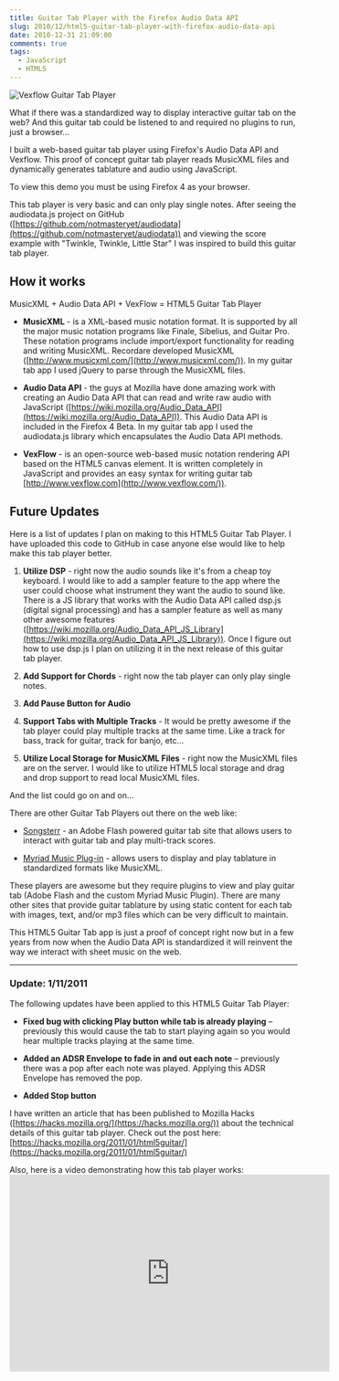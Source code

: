 ```yaml
---
title: Guitar Tab Player with the Firefox Audio Data API
slug: 2010/12/html5-guitar-tab-player-with-firefox-audio-data-api
date: 2010-12-31 21:09:00
comments: true
tags:
  - JavaScript
  - HTML5
---
```



![Vexflow Guitar Tab Player](./guitartabplayer_screenshot.jpg)

What if there was a standardized way to display interactive guitar tab on the web? And this guitar tab could be listened to and required no plugins to run, just a browser...

I built a web-based guitar tab player using Firefox's Audio Data API and Vexflow. This proof of concept guitar tab player reads MusicXML files and dynamically generates tablature and audio using JavaScript.

To view this demo you must be using Firefox 4 as your browser.

<DemoButtonGroup
  downloadLink=" https://github.com/gregjopa/HTML5-Guitar-Tab-Player"
  demoLink="http://gregjopa.me/code/html5/audio/tabplayer/"
/>

This tab player is very basic and can only play single notes. After seeing the audiodata.js project on GitHub ([https://github.com/notmasteryet/audiodata](https://github.com/notmasteryet/audiodata)) and viewing the score example with "Twinkle, Twinkle, Little Star" I was inspired to build this guitar tab player.

## How it works

MusicXML + Audio Data API + VexFlow = HTML5 Guitar Tab Player

- **MusicXML** - is a XML-based music notation format. It is supported by all the major music notation programs like Finale, Sibelius, and Guitar Pro. These notation programs include import/export functionality for reading and writing MusicXML. Recordare developed MusicXML ([http://www.musicxml.com/](http://www.musicxml.com/)). In my guitar tab app I used jQuery to parse through the MusicXML files.

- **Audio Data API** - the guys at Mozilla have done amazing work with creating an Audio Data API that can read and write raw audio with JavaScript ([https://wiki.mozilla.org/Audio_Data_API](https://wiki.mozilla.org/Audio_Data_API)). This Audio Data API is included in the Firefox 4 Beta. In my guitar tab app I used the audiodata.js library which encapsulates the Audio Data API methods.

- **VexFlow** - is an open-source web-based music notation rendering API based on the HTML5 canvas element. It is written completely in JavaScript and provides an easy syntax for writing guitar tab [http://www.vexflow.com](http://www.vexflow.com/)).

## Future Updates

Here is a list of updates I plan on making to this HTML5 Guitar Tab Player. I have uploaded this code to GitHub in case anyone else would like to help make this tab player better.

1. **Utilize DSP** - right now the audio sounds like it's from a cheap toy keyboard. I would like to add a sampler feature to the app where the user could choose what instrument they want the audio to sound like. There is a JS library that works with the Audio Data API called dsp.js (digital signal processing) and has a sampler feature as well as many other awesome features ([https://wiki.mozilla.org/Audio_Data_API_JS_Library](https://wiki.mozilla.org/Audio_Data_API_JS_Library)). Once I figure out how to use dsp.js I plan on utilizing it in the next release of this guitar tab player.

2. **Add Support for Chords** - right now the tab player can only play single notes.

3. **Add Pause Button for Audio**

4. **Support Tabs with Multiple Tracks** - It would be pretty awesome if the tab player could play multiple tracks at the same time. Like a track for bass, track for guitar, track for banjo, etc...

5. **Utilize Local Storage for MusicXML Files** - right now the MusicXML files are on the server. I would like to utilize HTML5 local storage and drag and drop support to read local MusicXML files.

And the list could go on and on...

There are other Guitar Tab Players out there on the web like:

- [Songsterr](https://www.songsterr.com/) - an Adobe Flash powered guitar tab site that allows users to interact with guitar tab and play multi-track scores.

- [Myriad Music Plug-in](http://www.myriad-online.com/en/products/mmplugin.htm) - allows users to display and play tablature in standardized formats like MusicXML.

These players are awesome but they require plugins to view and play guitar tab (Adobe Flash and the custom Myriad Music Plugin). There are many other sites that provide guitar tablature by using static content for each tab with images, text, and/or mp3 files which can be very difficult to maintain.

This HTML5 Guitar Tab app is just a proof of concept right now but in a few years from now when the Audio Data API is standardized it will reinvent the way we interact with sheet music on the web.

---

### Update: 1/11/2011

The following updates have been applied to this HTML5 Guitar Tab Player:

- **Fixed bug with clicking Play button while tab is already playing** – previously this would cause the tab to start playing again so you would hear multiple tracks playing at the same time.

- **Added an ADSR Envelope to fade in and out each note** – previously there was a pop after each note was played. Applying this ADSR Envelope has removed the pop.

- **Added Stop button**

I have written an article that has been published to Mozilla Hacks ([https://hacks.mozilla.org/](https://hacks.mozilla.org/)) about the technical details of this guitar tab player. Check out the post here: [https://hacks.mozilla.org/2011/01/html5guitar/](https://hacks.mozilla.org/2011/01/html5guitar/)

Also, here is a video demonstrating how this tab player works: <iframe width="560" height="345" src="https://www.youtube.com/embed/4MJeurIHf2I?rel=0" frameborder="0"></iframe>
